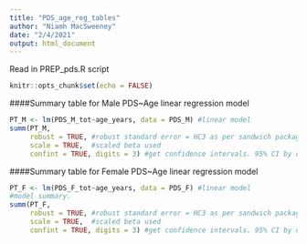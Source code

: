 ```yaml
---
title: "PDS_age_reg_tables"
author: "Niamh MacSweeney"
date: "2/4/2021"
output: html_document
---
```

Read in PREP_pds.R script
```r
knitr::opts_chunk$set(echo = FALSE)
```

####Summary table for Male PDS~Age linear regression model
```r
PT_M <- lm(PDS_M_tot~age_years, data = PDS_M) #linear model
summ(PT_M,
     robust = TRUE, #robust standard error = HC3 as per sandwich package
     scale = TRUE,  #scaled beta used
     confint = TRUE, digits = 3) #get confidence intervals. 95% CI by default )
```

####Summary table for Female PDS~Age linear regression model 
```r
PT_F <- lm(PDS_F_tot~age_years, data = PDS_F) #linear model
#model summary.
summ(PT_F, 
     robust = TRUE, #robust standard error = HC3 as per sandwich package
     scale = TRUE,  #scaled beta used
     confint = TRUE, digits = 3) #get confidence intervals. 95% CI by default 
```

